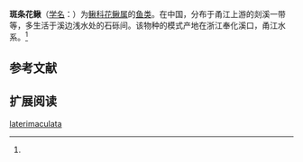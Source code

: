 {{Speciesbox
| name = 斑条花鳅
| status = 
| status_system = 
| image = 
| genus = Cobitis
| species = laterimaculata
| authority = Yan et Zheng, 1984<ref name='id6478'>{{cite web| url =http://www.bioinfo.cn/db05/BjdwSpecies.php?action=view&id=6478| title =斑条花鳅| work =中国动物物种编目数据库| publisher =中国科学院微生物研究所| author =中国科学院动物研究所| accessdate =2009-04-11| deadurl =yes| archiveurl =https://web.archive.org/web/20160305011958/http://www.bioinfo.cn/db05/BjdwSpecies.php?action=view&id=6478| archivedate =2016-03-05}}</ref>
}}

'''斑条花鳅'''（[[学名|学名]]：{{lang|la|''Cobitis laterimaculata''}}）为[[鳅科|鳅科]][[花鳅属|花鳅属]]的[[鱼类|鱼类]]。在中国，分布于甬江上游的剡溪一带等，多生活于溪边浅水处的石砾间。该物种的模式产地在浙江奉化溪口，甬江水系。<ref name='id6478'/>

== 参考文献 ==
{{reflist}}

== 扩展阅读 ==
{{refbegin}}
{{wikispecies-inline|Cobitis laterimaculata|斑条花鳅}}
{{refend}}
{{Taxonbar|from=Q522387}}

[[Category:花鳅属|laterimaculata]]


{{鯉形目小作品}}